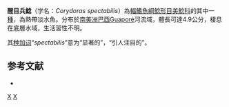{{Speciesbox
| status = NE
| status_system = IUCN3.1
| taxon = Corydoras spectabilis
| authority = [[Knaack|Knaack]], 1999
| synonyms =  
}}

'''醒目兵鯰'''（学名：''Corydoras spectabilis''）為[[輻鰭魚綱|輻鰭魚綱]][[鯰形目|鯰形目]][[美鯰科|美鯰科]]的其中一[[種|種]]，為熱帶淡水魚。分布於[[南美洲|南美洲]][[巴西|巴西]]Guaporé河流域，體長可達4.9公分，棲息在底層水域，生活習性不明。

其[[种加词|种加词]]“''spectabilis''”意为“显著的”，“引人注目的”。

==参考文献==
*{{FishBase_species|genus=Corydoras|species=spectabilis|year=2014|month=11}}

{{Taxonbar|from=Q6429820}}

[[Category:兵鯰屬|X]]
[[Category:1999年描述的鱼类|X]]